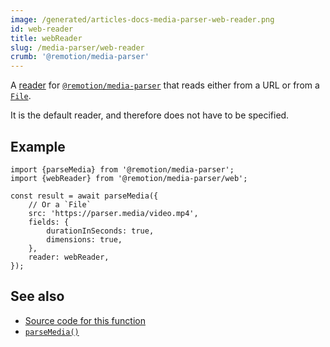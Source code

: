 ```yaml
---
image: /generated/articles-docs-media-parser-web-reader.png
id: web-reader
title: webReader
slug: /media-parser/web-reader
crumb: '@remotion/media-parser'
---
```


A [reader](/docs/media-parser/readers) for [`@remotion/media-parser`](/docs/media-parser) that reads either from a URL or from a [`File`](https://developer.mozilla.org/en-US/docs/Web/API/File).

It is the default reader, and therefore does not have to be specified.

## Example

```tsx twoslash title="Reading from any source"
import {parseMedia} from '@remotion/media-parser';
import {webReader} from '@remotion/media-parser/web';

const result = await parseMedia({
	// Or a `File`
	src: 'https://parser.media/video.mp4',
	fields: {
		durationInSeconds: true,
		dimensions: true,
	},
	reader: webReader,
});
```

## See also

- [Source code for this function](https://github.com/remotion-dev/remotion/blob/main/packages/media-parser/src/web.ts)
- [`parseMedia()`](/docs/media-parser/parse-media)
